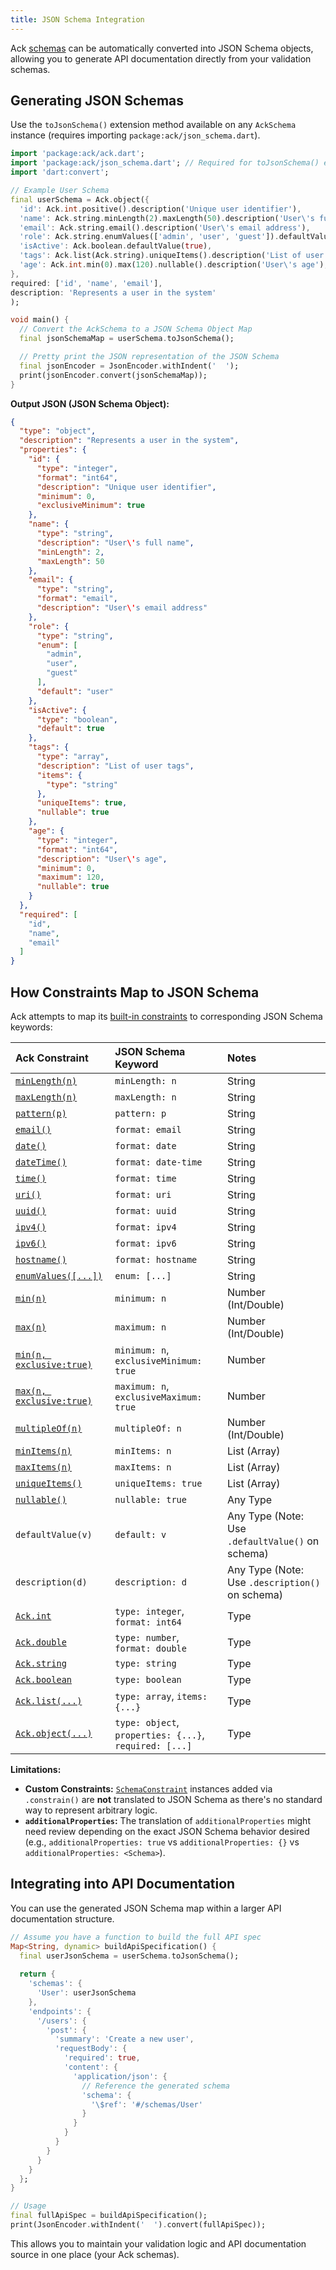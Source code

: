 ```yaml
---
title: JSON Schema Integration
---
```


Ack [schemas](../core-concepts/schemas.mdx) can be automatically converted into JSON Schema objects, allowing you to generate API documentation directly from your validation schemas.

## Generating JSON Schemas

Use the `toJsonSchema()` extension method available on any `AckSchema` instance (requires importing `package:ack/json_schema.dart`).

```dart
import 'package:ack/ack.dart';
import 'package:ack/json_schema.dart'; // Required for toJsonSchema() extension
import 'dart:convert';

// Example User Schema
final userSchema = Ack.object({
  'id': Ack.int.positive().description('Unique user identifier'),
  'name': Ack.string.minLength(2).maxLength(50).description('User\'s full name'),
  'email': Ack.string.email().description('User\'s email address'),
  'role': Ack.string.enumValues(['admin', 'user', 'guest']).defaultValue('user'),
  'isActive': Ack.boolean.defaultValue(true),
  'tags': Ack.list(Ack.string).uniqueItems().description('List of user tags').nullable(),
  'age': Ack.int.min(0).max(120).nullable().description('User\'s age'),
}, 
required: ['id', 'name', 'email'],
description: 'Represents a user in the system'
);

void main() {
  // Convert the AckSchema to a JSON Schema Object Map
  final jsonSchemaMap = userSchema.toJsonSchema();

  // Pretty print the JSON representation of the JSON Schema
  final jsonEncoder = JsonEncoder.withIndent('  ');
  print(jsonEncoder.convert(jsonSchemaMap));
}
```

**Output JSON (JSON Schema Object):**

```json
{
  "type": "object",
  "description": "Represents a user in the system",
  "properties": {
    "id": {
      "type": "integer",
      "format": "int64",
      "description": "Unique user identifier",
      "minimum": 0,
      "exclusiveMinimum": true
    },
    "name": {
      "type": "string",
      "description": "User\'s full name",
      "minLength": 2,
      "maxLength": 50
    },
    "email": {
      "type": "string",
      "format": "email",
      "description": "User\'s email address"
    },
    "role": {
      "type": "string",
      "enum": [
        "admin",
        "user",
        "guest"
      ],
      "default": "user"
    },
    "isActive": {
      "type": "boolean",
      "default": true
    },
    "tags": {
      "type": "array",
      "description": "List of user tags",
      "items": {
        "type": "string"
      },
      "uniqueItems": true,
      "nullable": true
    },
    "age": {
      "type": "integer",
      "format": "int64",
      "description": "User\'s age",
      "minimum": 0,
      "maximum": 120,
      "nullable": true
    }
  },
  "required": [
    "id",
    "name",
    "email"
  ]
}
```

## How Constraints Map to JSON Schema

Ack attempts to map its [built-in constraints](../core-concepts/validation.mdx) to corresponding JSON Schema keywords:

| Ack Constraint           | JSON Schema Keyword      | Notes                                  |
| :----------------------- | :----------------------- | :------------------------------------- |
| [`minLength(n)`](../core-concepts/validation.mdx#minlengthint-min)           | `minLength: n`           | String                                 |
| [`maxLength(n)`](../core-concepts/validation.mdx#maxlengthint-max)           | `maxLength: n`           | String                                 |
| [`pattern(p)`](../core-concepts/validation.mdx#patternstring-pattern--string-patternname-string-example)             | `pattern: p`             | String                                 |
| [`email()`](../core-concepts/validation.mdx#email)              | `format: email`          | String                                 |
| [`date()`](../core-concepts/validation.mdx#date)               | `format: date`           | String                                 |
| [`dateTime()`](../core-concepts/validation.mdx#datetime)           | `format: date-time`      | String                                 |
| [`time()`](../core-concepts/validation.mdx#time)               | `format: time`           | String                                 |
| [`uri()`](../core-concepts/validation.mdx#uri)                | `format: uri`            | String                                 |
| [`uuid()`](../core-concepts/validation.mdx#uuid)               | `format: uuid`           | String                                 |
| [`ipv4()`](../core-concepts/validation.mdx#ipv4)               | `format: ipv4`           | String                                 |
| [`ipv6()`](../core-concepts/validation.mdx#ipv6)               | `format: ipv6`           | String                                 |
| [`hostname()`](../core-concepts/validation.mdx#hostname)           | `format: hostname`       | String                                 |
| [`enumValues([...])`](../core-concepts/validation.mdx#enumvalues)          | `enum: [...]`            | String                                 |
| [`min(n)`](../core-concepts/validation.mdx#minnum-limit--bool-exclusive--false)                 | `minimum: n`             | Number (Int/Double)                    |
| [`max(n)`](../core-concepts/validation.mdx#maxnum-limit--bool-exclusive--false)                 | `maximum: n`             | Number (Int/Double)                    |
| [`min(n, exclusive:true)`](../core-concepts/validation.mdx#minnum-limit--bool-exclusive--false) | `minimum: n`, `exclusiveMinimum: true` | Number |
| [`max(n, exclusive:true)`](../core-concepts/validation.mdx#maxnum-limit--bool-exclusive--false) | `maximum: n`, `exclusiveMaximum: true` | Number |
| [`multipleOf(n)`](../core-concepts/validation.mdx#multipleofnum-factor)          | `multipleOf: n`          | Number (Int/Double)                    |
| [`minItems(n)`](../core-concepts/validation.mdx#minitemsint-min)            | `minItems: n`            | List (Array)                           |
| [`maxItems(n)`](../core-concepts/validation.mdx#maxitemsint-max)            | `maxItems: n`            | List (Array)                           |
| [`uniqueItems()`](../core-concepts/validation.mdx#uniqueitems)          | `uniqueItems: true`      | List (Array)                           |
| [`nullable()`](../core-concepts/schemas.mdx#making-schemas-nullable)             | `nullable: true`         | Any Type                               |
| `defaultValue(v)`        | `default: v`             | Any Type (Note: Use `.defaultValue()` on schema) |
| `description(d)`         | `description: d`         | Any Type (Note: Use `.description()` on schema) |
| [`Ack.int`](../core-concepts/schemas.mdx#number-schemas)                | `type: integer`, `format: int64` | Type |
| [`Ack.double`](../core-concepts/schemas.mdx#number-schemas)             | `type: number`, `format: double`  | Type |
| [`Ack.string`](../core-concepts/schemas.mdx#string-schema)             | `type: string`           | Type |
| [`Ack.boolean`](../core-concepts/schemas.mdx#boolean-schema)            | `type: boolean`          | Type |
| [`Ack.list(...)`](../core-concepts/schemas.mdx#list-schema)          | `type: array`, `items: {...}` | Type |
| [`Ack.object(...)`](../core-concepts/schemas.mdx#object-schema)        | `type: object`, `properties: {...}`, `required: [...]` | Type |

**Limitations:**

-   **Custom Constraints:** [`SchemaConstraint`](./custom-validation.mdx) instances added via `.constrain()` are **not** translated to JSON Schema as there's no standard way to represent arbitrary logic.
-   **`additionalProperties`:** The translation of `additionalProperties` might need review depending on the exact JSON Schema behavior desired (e.g., `additionalProperties: true` vs `additionalProperties: {}` vs `additionalProperties: <Schema>`).

## Integrating into API Documentation

You can use the generated JSON Schema map within a larger API documentation structure.

```dart
// Assume you have a function to build the full API spec
Map<String, dynamic> buildApiSpecification() {
  final userJsonSchema = userSchema.toJsonSchema();
  
  return {
    'schemas': {
      'User': userJsonSchema
    },
    'endpoints': {
      '/users': {
        'post': {
          'summary': 'Create a new user',
          'requestBody': {
            'required': true,
            'content': {
              'application/json': {
                // Reference the generated schema
                'schema': {
                  '\$ref': '#/schemas/User'
                }
              }
            }
          }
        }
      }
    }
  };
}

// Usage
final fullApiSpec = buildApiSpecification();
print(JsonEncoder.withIndent('  ').convert(fullApiSpec));
```

This allows you to maintain your validation logic and API documentation source in one place (your Ack schemas).